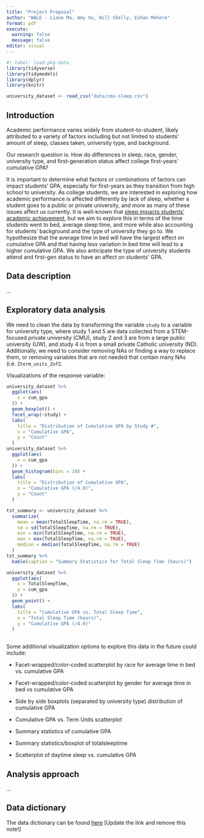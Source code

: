 ```yaml
---
title: "Project Proposal"
author: "WALE - Liane Ma, Amy Xu, Will Skelly, Eshan Mehere"
format: pdf
execute: 
  warning: false
  message: false
editor: visual
---
```


```r
#| label: load-pkg-data
library(tidyverse)
library(tidymodels)
library(dplyr)
library(knitr)

university_dataset <- read_csv("data/cmu-sleep.csv")
```

## Introduction

Academic performance varies widely from student-to-student, likely attributed to a variety of factors including but not limited to students’ amount of sleep, classes taken, university type, and background.

Our research question is: How do differences in sleep, race, gender, university type, and first-generation status affect college first-years’ cumulative GPA?

It is important to determine what factors or combinations of factors can impact students’ GPA, especially for first-years as they transition from high school to university. As college students, we are interested in exploring how academic performance is affected differently by lack of sleep, whether a student goes to a public or private university, and more as many of these issues affect us currently. It is well-known that [sleep impacts students’ academic achievement](https://www.ncbi.nlm.nih.gov/pmc/articles/PMC7381801/), but we aim to explore this in terms of the time students went to bed, average sleep time, and more while also accounting for students’ background and the type of university they go to. We hypothesize that the average time in bed will have the largest effect on cumulative GPA and that having less variation in bed time will lead to a higher cumulative GPA. We also anticipate the type of university students attend and first-gen status to have an affect on students' GPA.

## Data description

...

## Exploratory data analysis

We need to clean the data by transforming the variable `study` to a variable for university type, where study 1 and 5 are data collected from a STEM-focused private university (CMU), study 2 and 3 are from a large public university (UW), and study 4 is from a small private Catholic university (ND). Additionally, we need to consider removing NAs or finding a way to replace them, or removing variables that are not needed that contain many NAs (i.e. `Zterm_units_ZofZ`.

Visualizations of the response variable:

```r
university_dataset %>% 
  ggplot(aes(
    x = cum_gpa
  )) +
  geom_boxplot() +
  facet_wrap(~study) +
  labs(
    title = "Distribution of Cumulative GPA by Study #",
    x = "Cumulative GPA",
    y = "Count"
  )
university_dataset %>% 
  ggplot(aes(
    x = cum_gpa
  )) +
  geom_histogram(bins = 20) +
  labs(
    title = "Distribution of Cumulative GPA",
    x = "Cumulative GPA (/4.0)",
    y = "Count"
  )

tst_summary <- university_dataset %>%
  summarize(
    mean = mean(TotalSleepTime, na.rm = TRUE),
    sd = sd(TotalSleepTime, na.rm = TRUE),
    min = min(TotalSleepTime, na.rm = TRUE),
    max = max(TotalSleepTime, na.rm = TRUE),
    median = median(TotalSleepTime, na.rm = TRUE)
  )
tst_summary %>% 
  kable(caption = "Summary Statistics for Total Sleep Time (hours)")

university_dataset %>% 
  ggplot(aes(
    x = TotalSleepTime,
    y = cum_gpa
  )) + 
  geom_point() +
  labs(
    title = "Cumulative GPA vs. Total Sleep Time",
    x = "Total Sleep Time (hours)",
    y = "Cumulative GPA (/4.0)"
  )
   
```

Some additional visualization options to explore this data in the future could include:

-   Facet-wrapped/color-coded scatterplot by race for average time in bed vs. cumulative GPA

```{=html}
<!-- -->
```
-   Facet-wrapped/color-coded scatterplot by gender for average time in bed vs cumulative GPA

-   Side by side boxplots (separated by university type) distribution of cumulative GPA 

-   Cumulative GPA vs. Term Units scatterplot 

-   Summary statistics of cumulative GPA

-   Summary statistics/boxplot of totalsleeptime

-   Scatterplot of daytime sleep vs. cumulative GPA

## Analysis approach

...

## Data dictionary

The data dictionary can be found [here](ADD%20LINK!!!) \[Update the link and remove this note!\]
